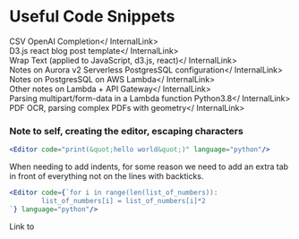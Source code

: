 # Useful Code Snippets

<InternalLink href="/wiki/notes/code/completioncsv">CSV OpenAI Completion</ InternalLink>  
<InternalLink href="/wiki/notes/code/d3blogpost">D3.js react blog post template</ InternalLink>   
<InternalLink href="/wiki/notes/code/d3wraptext">Wrap Text (applied to JavaScript, d3.js, react)</ InternalLink>   
<InternalLink href="/wiki/notes/code/auroraserverlessv2">Notes on Aurora v2 Serverless PostgresSQL configuration</ InternalLink>  
<InternalLink href="/wiki/notes/code/lambdapostgresql">Notes on PostgresSQL on AWS Lambda</ InternalLink>  
<InternalLink href="/wiki/notes/code/otherlambdapi">Other notes on Lambda + API Gateway</ InternalLink>  
<InternalLink href="/wiki/notes/code/lambdapython38multipartformdata">Parsing multipart/form-data in a Lambda function Python3.8</ InternalLink>  
<InternalLink href="/wiki/notes/code/pdfocr">PDF OCR, parsing complex PDFs with geometry</ InternalLink>


### Note to self, creating the editor, escaping characters

```jsx
<Editor code="print(&quot;hello world&quot;)" language="python"/>
```

When needing to add indents, for some reason we need to add an extra tab in front of everything not on the lines with backticks.

```jsx
<Editor code={`for i in range(len(list_of_numbers)):
        list_of_numbers[i] = list_of_numbers[i]*2
`} language="python"/>
```


<Editor code="print(&quot;hello world&quot;)" language="python"/>

Link to <InternalLink href="/wiki/notes/code/escapechars" children="tool to escape characters" />